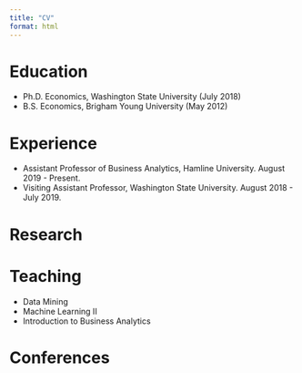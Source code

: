 ```yaml
---
title: "CV"
format: html
---
```


# Education

- Ph.D. Economics, Washington State University (July 2018)
- B.S. Economics, Brigham Young University (May 2012)

# Experience

- Assistant Professor of Business Analytics, Hamline University. August 2019 - Present.
- Visiting Assistant Professor, Washington State University. August 2018 - July 2019.

# Research

# Teaching

- Data Mining
- Machine Learning II
- Introduction to Business Analytics

# Conferences